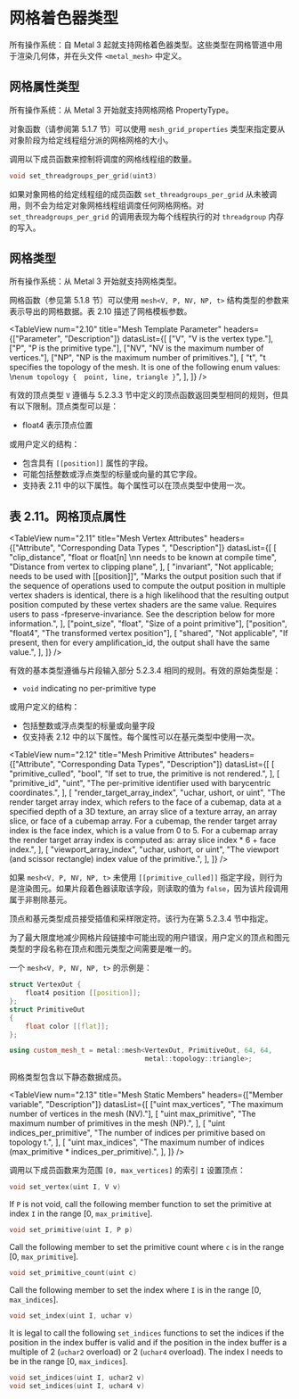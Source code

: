 # 网格着色器类型

<OrigninalPDF title="2.19 Mesh Shader Types" />

所有操作系统：自 Metal 3 起就支持网格着色器类型。这些类型在网格管道中用于渲染几何体，并在头文件 `<metal_mesh>` 中定义。

## 网格属性类型

所有操作系统：从 Metal 3 开始就支持网格网格 PropertyType。

对象函数（请参阅第 5.1.7 节）可以使用 `mesh_grid_properties` 类型来指定要从对象阶段为给定线程组分派的网格网格的大小。

调用以下成员函数来控制将调度的网格线程组的数量。

```c
void set_threadgroups_per_grid(uint3)
```

如果对象网格的给定线程组的成员函数 `set_threadgroups_per_grid` 从未被调用，则不会为给定对象网格线程组调度任何网格网格。对 `set_threadgroups_per_grid` 的调用表现为每个线程执行的对 `threadgroup` 内存的写入。

## 网格类型

所有操作系统：从 Metal 3 开始就支持网格类型。

网格函数（参见第 5.1.8 节）可以使用 `mesh<V, P, NV, NP, t>` 结构类型的参数来表示导出的网格数据。表 2.10 描述了网格模板参数。

<TableView
  num="2.10"
  title="Mesh Template Parameter"
  headers={["Parameter", "Description"]}
  datasList={[
    ["V", "V is the vertex type."],
    ["P", "P is the primitive type."],
    ["NV", "NV is the maximum number of vertices."],
    ["NP", "NP is the maximum number of primitives."],
    [
      "t",
      "t specifies the topology of the mesh. It is one of the following enum values: \n`enum topology {  point, line, triangle }`",
    ],
  ]}
/>

有效的顶点类型 `V` 遵循与 5.2.3.3 节中定义的顶点函数返回类型相同的规则，但具有以下限制。顶点类型可以是：

- float4 表示顶点位置

或用户定义的结构：

- 包含具有 `[[position]]` 属性的字段。
- 可能包括整数或浮点类型的标量或向量的其它字段。
- 支持表 2.11 中的以下属性。每个属性可以在顶点类型中使用一次。

## 表 2.11。网格顶点属性

<TableView
  num="2.11"
  title="Mesh Vertex Attributes"
  headers={["Attribute", "Corresponding Data Types ", "Description"]}
  datasList={[
    [
      "clip_distance",
      "float or float[n] \nn needs to be known at compile time",
      "Distance from vertex to clipping plane",
    ],
    [
      "invariant",
      "Not applicable; needs to be used with [[position]]",
      "Marks the output position such that if the sequence of operations used to compute the output position in multiple vertex shaders is identical, there is a high likelihood that the resulting output position computed by these vertex shaders are the same value. Requires users to pass -fpreserve-invariance. See the description below for more information.",
    ],
    ["point_size", "float", "Size of a point primitive"],
    ["position", "float4", "The transformed vertex position"],
    [
      "shared",
      "Not applicable",
      "If present, then for every amplification_id, the output shall have the same value.",
    ],
  ]}
/>

有效的基本类型遵循与片段输入部分 5.2.3.4 相同的规则。有效的原始类型是：

- `void` indicating no per-primitive type

或用户定义的结构：

- 包括整数或浮点类型的标量或向量字段
- 仅支持表 2.12 中的以下属性。每个属性可以在基元类型中使用一次。

<TableView
  num="2.12"
  title="Mesh Primitive Attributes"
  headers={["Attribute", "Corresponding Data Types", "Description"]}
  datasList={[
    [
      "primitive_culled",
      "bool",
      "If set to true, the primitive is not rendered.",
    ],
    [
      "primitive_id",
      "uint",
      "The per-primitive identifier used with barycentric coordinates.",
    ],
    [
      "render_target_array_index",
      "uchar, ushort, or uint",
      "The render target array index, which refers to the face of a cubemap, data at a specified depth of a 3D texture, an array slice of a texture array, an array slice, or face of a cubemap array. For a cubemap, the render target array index is the face index, which is a value from 0 to 5. For a cubemap array the render target array index is computed as: array slice index * 6 + face index.",
    ],
    [
      "viewport_array_index",
      "uchar, ushort, or uint",
      "The viewport (and scissor rectangle) index value of the primitive.",
    ],
  ]}
/>

如果 `mesh<V, P, NV, NP, t>` 未使用 `[[primitive_culled]]` 指定字段，则行为是渲染图元。如果片段着色器读取该字段，则读取的值为 `false`，因为该片段调用属于非剔除基元。

顶点和基元类型成员接受插值和采样限定符。该行为在第 5.2.3.4 节中指定。

为了最大限度地减少网格片段链接中可能出现的用户错误，用户定义的顶点和图元类型的字段名称在顶点和图元类型之间需要是唯一的。

一个 `mesh<V, P, NV, NP, t>` 的示例是：

```cpp
struct VertexOut {
    float4 position [[position]];
};
struct PrimitiveOut
{
    float color [[flat]];
};

using custom_mesh_t = metal::mesh<VertexOut, PrimitiveOut, 64, 64,
                                  metal::topology::triangle>;
```

网格类型包含以下静态数据成员。

<TableView
  num="2.13"
  title="Mesh Static Members"
  headers={["Member variable", "Description"]}
  datasList={[
    ["uint max_vertices", "The maximum number of vertices in the mesh (NV)."],
    [
      "uint max_primitive",
      "The maximum number of primitives in the mesh (NP).",
    ],
    [
      "uint indices_per_primitive",
      "The number of indices per primitive based on topology t.",
    ],
    [
      "uint max_indices",
      "The maximum number of indices (max_primitive * indices_per_primitive).",
    ],
  ]}
/>

调用以下成员函数来为范围 `[0, max_vertices]` 的索引 `I` 设置顶点：

```c
void set_vertex(uint I, V v)
```

If `P` is not void, call the following member function to set the primitive at index `I` in the range [0, `max_primitive`].

```c
void set_primitive(uint I, P p)
```

Call the following member to set the primitive count where `c` is in the range [0, `max_primitive`].

```c
void set_primitive_count(uint c)
```

Call the following member to set the index where `I` is in the range [0, `max_indices`].

```c
void set_index(uint I, uchar v)
```

It is legal to call the following `set_indices` functions to set the indices if the position in the index buffer is valid and if the position in the index buffer is a multiple of 2 (`uchar2` overload) or 2 (`uchar4` overload). The index I needs to be in the range [0, `max_indices`].

```c
void set_indices(uint I, uchar2 v)
void set_indices(uint I, uchar4 v)
```
